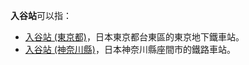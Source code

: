 '''入谷站'''可以指：
* [[入谷站_(東京都)|入谷站 (東京都)]]，日本東京都台東區的東京地下鐵車站。
* [[入谷站_(神奈川縣)|入谷站 (神奈川縣)]]，日本神奈川縣座間市的鐵路車站。
{{disambig|Cat=三字車站名消歧義}}